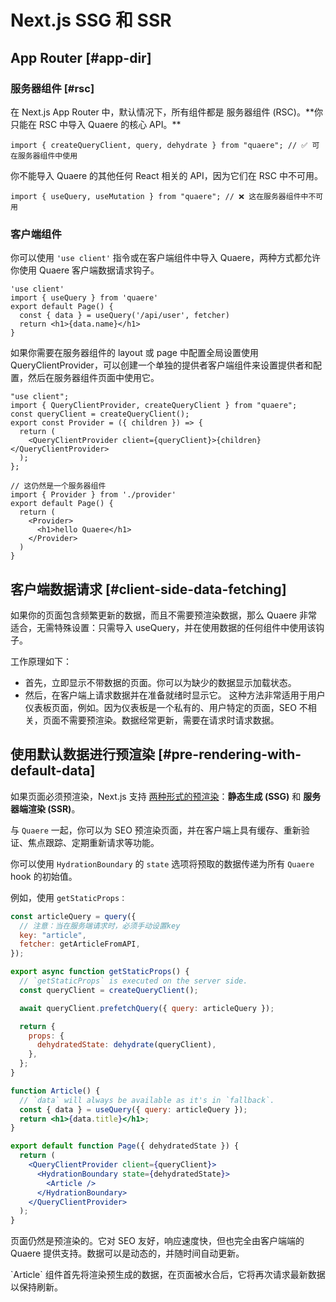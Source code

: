 
# Next.js SSG 和 SSR

## App Router [#app-dir]

### 服务器组件 [#rsc]

<Callout type="default" emoji="✅">
  在 Next.js App Router 中，默认情况下，所有组件都是 服务器组件
  (RSC)。**你只能在 RSC 中导入 Quaere 的核心 API。**
</Callout>

```tsx filename="app/page.tsx" copy
import { createQueryClient, query, dehydrate } from "quaere"; // ✅ 可在服务器组件中使用
```

<Callout type="error">
  你不能导入 Quaere 的其他任何 React 相关的 API，因为它们在 RSC 中不可用。
</Callout>

```tsx filename="app/page.tsx" highlight={1}
import { useQuery, useMutation } from "quaere"; // ❌ 这在服务器组件中不可用
```

### 客户端组件

你可以使用 `'use client'` 指令或在客户端组件中导入 Quaere，两种方式都允许你使用 Quaere 客户端数据请求钩子。

```tsx filename="app/page.tsx" highlight={1} copy
'use client'
import { useQuery } from 'quaere'
export default Page() {
  const { data } = useQuery('/api/user', fetcher)
  return <h1>{data.name}</h1>
}
```

如果你需要在服务器组件的 layout 或 page 中配置全局设置使用 QueryClientProvider，可以创建一个单独的提供者客户端组件来设置提供者和配置，然后在服务器组件页面中使用它。

```tsx filename="app/provider.tsx" copy
"use client";
import { QueryClientProvider, createQueryClient } from "quaere";
const queryClient = createQueryClient();
export const Provider = ({ children }) => {
  return (
    <QueryClientProvider client={queryClient}>{children}</QueryClientProvider>
  );
};
```

```tsx filename="app/page.tsx" copy
// 这仍然是一个服务器组件
import { Provider } from './provider'
export default Page() {
  return (
    <Provider>
      <h1>hello Quaere</h1>
    </Provider>
  )
}
```

## 客户端数据请求 [#client-side-data-fetching]

如果你的页面包含频繁更新的数据，而且不需要预渲染数据，那么 Quaere 非常适合，无需特殊设置：只需导入 useQuery，并在使用数据的任何组件中使用该钩子。

工作原理如下：

- 首先，立即显示不带数据的页面。你可以为缺少的数据显示加载状态。
- 然后，在客户端上请求数据并在准备就绪时显示它。
  这种方法非常适用于用户仪表板页面，例如。因为仪表板是一个私有的、用户特定的页面，SEO 不相关，页面不需要预渲染。数据经常更新，需要在请求时请求数据。

## 使用默认数据进行预渲染 [#pre-rendering-with-default-data]

如果页面必须预渲染，Next.js 支持 [两种形式的预渲染](https://nextjs.org/docs/basic-features/data-fetching)：**静态生成 (SSG)** 和 **服务器端渲染 (SSR)**。

与 `Quaere` 一起，你可以为 SEO 预渲染页面，并在客户端上具有缓存、重新验证、焦点跟踪、定期重新请求等功能。

你可以使用 `HydrationBoundary` 的 `state` 选项将预取的数据传递为所有 `Quaere` hook 的初始值。

例如，使用 `getStaticProps：`

```jsx
const articleQuery = query({
  // 注意：当在服务端请求时，必须手动设置key
  key: "article",
  fetcher: getArticleFromAPI,
});

export async function getStaticProps() {
  // `getStaticProps` is executed on the server side.
  const queryClient = createQueryClient();

  await queryClient.prefetchQuery({ query: articleQuery });

  return {
    props: {
      dehydratedState: dehydrate(queryClient),
    },
  };
}

function Article() {
  // `data` will always be available as it's in `fallback`.
  const { data } = useQuery({ query: articleQuery });
  return <h1>{data.title}</h1>;
}

export default function Page({ dehydratedState }) {
  return (
    <QueryClientProvider client={queryClient}>
      <HydrationBoundary state={dehydratedState}>
        <Article />
      </HydrationBoundary>
    </QueryClientProvider>
  );
}
```

页面仍然是预渲染的。它对 SEO 友好，响应速度快，但也完全由客户端端的 Quaere 提供支持。数据可以是动态的，并随时间自动更新。

<Callout emoji="💡">
  `Article`
  组件首先将渲染预生成的数据，在页面被水合后，它将再次请求最新数据以保持刷新。
</Callout>
